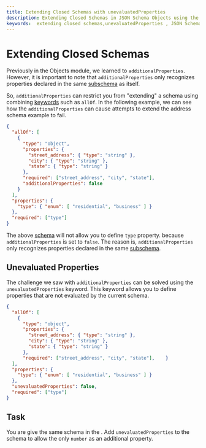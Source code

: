 ```yaml
---
title: Extending Closed Schemas with unevaluatedProperties
description: Extending Closed Schemas in JSON Schema Objects using the unevaluatedProperties keyword
keywords:  extending closed schemas,unevaluatedProperties , JSON Schema, JSON Schema objects
---
```



# Extending Closed Schemas

Previously in the Objects module, we learned to `additionalProperties`. However, it is important to note that `additionalProperties` only recognizes properties declared in the same [subschema](https://json-schema.org/learn/glossary#subschema) as itself. 

So, `additionalProperties` can restrict you from "extending" a schema using combining [keywords](https://json-schema.org/learn/glossary#subschema) such as `allOf`. In the following example, we can see how the `additionalProperties` can cause attempts to extend the address schema example to fail. 

```json highlightLineStart={11}
{
  "allOf": [
    {
      "type": "object",
      "properties": {
        "street_address": { "type": "string" },
        "city": { "type": "string" },
        "state": { "type": "string" }
      },
      "required": ["street_address", "city", "state"],
      "additionalProperties": false
    }
  ],
  "properties": {
    "type": { "enum": [ "residential", "business" ] }
  },
  "required": ["type"]
}
```
The above [schema](https://json-schema.org/learn/glossary#schema) will not allow you to define `type` property. because `additionalProperties` is set to `false`. The reason is, `additionalProperties` only recognizes properties declared in the same [subschema](https://json-schema.org/learn/glossary#subschema). 


## Unevaluated Properties

The challenge we saw with `additionalProperties` can be solved using the `unevaluatedProperties` keyword. This keyword allows you to define properties that are not evaluated by the current schema. 

```json highlightLineStart={15}
{
  "allOf": [
    {
      "type": "object",
      "properties": {
        "street_address": { "type": "string" },
        "city": { "type": "string" },
        "state": { "type": "string" }
      },
      "required": ["street_address", "city", "state"],    }
  ],
  "properties": {
    "type": { "enum": [ "residential", "business" ] }
  },
  "unevaluatedProperties": false,
  "required": ["type"]
}
```

## Task 

You are give the same schema in the <SideEditorLink/>. Add `unevaluatedProperties` to the schema to allow the only `number` as an additional property. 

